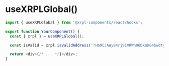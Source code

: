 # useXRPLGlobal()

```js
import { useXRPLGlobal } from '@xrpl-components/react/hooks';

export function YourComponent() {
  const { xrpl } = useXRPLGlobal();

  const isValid = xrpl.isValidAddress('rHb9CJAWyB4rj91VRWn96DkukG4bwdtyTh'); // true

  return <div>{/* ... */}</div>;
}
```
